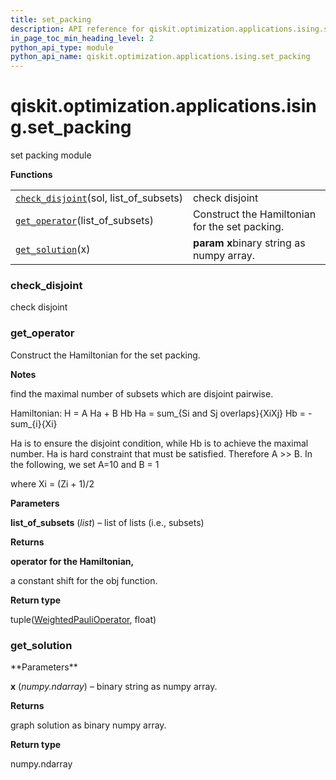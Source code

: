 ```yaml
---
title: set_packing
description: API reference for qiskit.optimization.applications.ising.set_packing
in_page_toc_min_heading_level: 2
python_api_type: module
python_api_name: qiskit.optimization.applications.ising.set_packing
---
```


<span id="qiskit-optimization-applications-ising-set-packing" />

# qiskit.optimization.applications.ising.set\_packing

set packing module

**Functions**

|                                                                                                                                                                                    |                                                |
| ---------------------------------------------------------------------------------------------------------------------------------------------------------------------------------- | ---------------------------------------------- |
| [`check_disjoint`](#qiskit.optimization.applications.ising.set_packing.check_disjoint "qiskit.optimization.applications.ising.set_packing.check_disjoint")(sol, list\_of\_subsets) | check disjoint                                 |
| [`get_operator`](#qiskit.optimization.applications.ising.set_packing.get_operator "qiskit.optimization.applications.ising.set_packing.get_operator")(list\_of\_subsets)            | Construct the Hamiltonian for the set packing. |
| [`get_solution`](#qiskit.optimization.applications.ising.set_packing.get_solution "qiskit.optimization.applications.ising.set_packing.get_solution")(x)                            | **param x**binary string as numpy array.       |

### check\_disjoint

<Function id="qiskit.optimization.applications.ising.set_packing.check_disjoint" name="check_disjoint" github="https://github.com/qiskit-community/qiskit-aqua/tree/stable/0.9/qiskit/optimization/applications/ising/set_packing.py" signature="check_disjoint(sol, list_of_subsets)">
  check disjoint
</Function>

### get\_operator

<Function id="qiskit.optimization.applications.ising.set_packing.get_operator" name="get_operator" github="https://github.com/qiskit-community/qiskit-aqua/tree/stable/0.9/qiskit/optimization/applications/ising/set_packing.py" signature="get_operator(list_of_subsets)">
  Construct the Hamiltonian for the set packing.

  **Notes**

  find the maximal number of subsets which are disjoint pairwise.

  Hamiltonian: H = A Ha + B Hb Ha = sum\_\{Si and Sj overlaps}\{XiXj} Hb = -sum\_\{i}\{Xi}

  Ha is to ensure the disjoint condition, while Hb is to achieve the maximal number. Ha is hard constraint that must be satisfied. Therefore A >> B. In the following, we set A=10 and B = 1

  where Xi = (Zi + 1)/2

  **Parameters**

  **list\_of\_subsets** (*list*) – list of lists (i.e., subsets)

  **Returns**

  **operator for the Hamiltonian,**

  a constant shift for the obj function.

  **Return type**

  tuple([WeightedPauliOperator](qiskit.aqua.operators.legacy.WeightedPauliOperator "qiskit.aqua.operators.legacy.WeightedPauliOperator"), float)
</Function>

### get\_solution

<Function id="qiskit.optimization.applications.ising.set_packing.get_solution" name="get_solution" github="https://github.com/qiskit-community/qiskit-aqua/tree/stable/0.9/qiskit/optimization/applications/ising/set_packing.py" signature="get_solution(x)">
  **Parameters**

  **x** (*numpy.ndarray*) – binary string as numpy array.

  **Returns**

  graph solution as binary numpy array.

  **Return type**

  numpy.ndarray
</Function>

